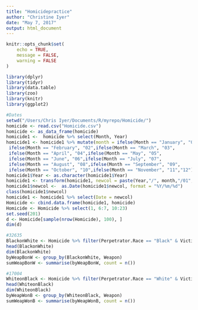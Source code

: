 ```yaml
---
title: "Homicidepractice"
author: "Christine Iyer"
date: "May 7, 2017"
output: html_document
---
```


```r
knitr::opts_chunk$set(
	echo = TRUE,
	message = FALSE,
	warning = FALSE
)


```


```r
library(dplyr)
library(tidyr)
library(data.table)
library(zoo)
library(knitr)
library(ggplot2)
```


```r
#Dates
setwd("/Users/Chris Iyer/Documents/R/myrepo/Homicide/")
homicide <- read.csv("Homicide.csv")
homicide <- as_data_frame(homicide)
homicide1 <-  homicide %>% select(Month, Year)
homicide1 <- homicide1 %>% mutate(month = ifelse(Month == "January", "01",
 ifelse(Month == "February", "02",ifelse(Month == "March", "03",
 ifelse(Month == "April", "04",ifelse(Month == "May", "05",
 ifelse(Month == "June", "06",ifelse(Month == "July", "07",
 ifelse(Month == "August", "08",ifelse(Month == "September", "09",
 ifelse(Month == "October", "10",ifelse(Month == "November", "11","12"))))))))))))
homicide1$Year <- as.character(homicide1$Year)
homicide1 <- transform(homicide1, newcol = paste(Year,"/", month,"/01", sep = ""))
homicide1$newcol <-  as.Date(homicide1$newcol, format = "%Y/%m/%d")
class(homicide1$newcol)
homicide1 <- homicide1 %>% select(Date = newcol)
Homicide <- cbind.data.frame(homicide1, homicide)
Homicide <- Homicide %>% select(1, 6:7, 10:23)
set.seed(201)
d <- Homicide[sample(nrow(Homicide), 100), ]
dim(d)
```


```r
#32635
BlackonWhite <- Homicide %>% filter(Perpetrator.Race == "Black" & Victim.Race=="White") %>% select(Date, City, State, Perpetrator.Race, Victim.Race, Weapon)
head(BlackonWhite)
dim(BlackonWhite)
byWeapBonW <- group_by(BlackonWhite, Weapon)
sumWeapBonW <- summarise(byWeapBonW, count = n())
```


```r
#17004
WhiteonBlack <- Homicide %>% filter(Perpetrator.Race == "White" & Victim.Race=="Black") %>% select(Date, City, State, Perpetrator.Race, Victim.Race, Weapon) 
head(WhiteonBlack)
dim(WhiteonBlack)
byWeapWonB <- group_by(WhiteonBlack, Weapon)
sumWeapWonB <- summarise(byWeapWonB, count = n())

```






